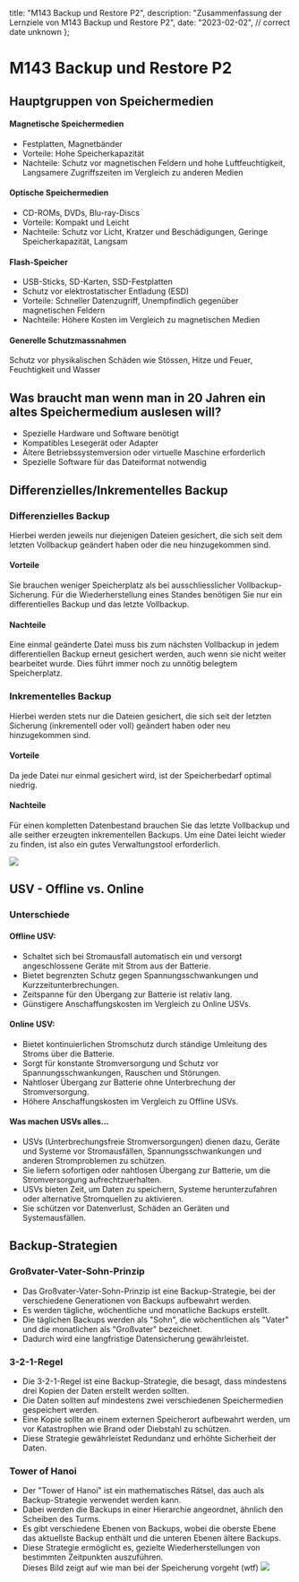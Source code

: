   title: "M143 Backup und Restore P2",
  description: "Zusammenfassung der Lernziele von M143 Backup und Restore P2",
  date: "2023-02-02", // correct date unknown
};

# M143 Backup und Restore P2

## Hauptgruppen von Speichermedien

#### Magnetische Speichermedien

- Festplatten, Magnetbänder
- Vorteile: Hohe Speicherkapazität
- Nachteile: Schutz vor magnetischen Feldern und hohe Luftfeuchtigkeit, Langsamere Zugriffszeiten im Vergleich zu anderen Medien

#### Optische Speichermedien

- CD-ROMs, DVDs, Blu-ray-Discs
- Vorteile: Kompakt und Leicht
- Nachteile: Schutz vor Licht, Kratzer und Beschädigungen, Geringe Speicherkapazität, Langsam

#### Flash-Speicher

- USB-Sticks, SD-Karten, SSD-Festplatten
- Schutz vor elektrostatischer Entladung (ESD)
- Vorteile: Schneller Datenzugriff, Unempfindlich gegenüber magnetischen Feldern
- Nachteile: Höhere Kosten im Vergleich zu magnetischen Medien

#### Generelle Schutzmassnahmen

Schutz vor physikalischen Schäden wie Stössen, Hitze und Feuer, Feuchtigkeit und Wasser

## Was braucht man wenn man in 20 Jahren ein altes Speichermedium auslesen will?

- Spezielle Hardware und Software benötigt
- Kompatibles Lesegerät oder Adapter
- Ältere Betriebssystemversion oder virtuelle Maschine erforderlich
- Spezielle Software für das Dateiformat notwendig

## Differenzielles/Inkrementelles Backup

### Differenzielles Backup

Hierbei werden jeweils nur diejenigen Dateien gesichert, die sich seit dem letzten Vollbackup geändert haben oder die neu hinzugekommen sind.

#### Vorteile

Sie brauchen weniger Speicherplatz als bei ausschliesslicher Vollbackup-Sicherung.
Für die Wiederherstellung eines Standes benötigen Sie nur ein differentielles Backup und das letzte Vollbackup.

#### Nachteile

Eine einmal geänderte Datei muss bis zum nächsten Vollbackup in jedem differentiellen Backup erneut gesichert werden, auch wenn sie nicht weiter bearbeitet wurde. Dies führt immer noch zu unnötig belegtem Speicherplatz.

### Inkrementelles Backup

Hierbei werden stets nur die Dateien gesichert, die sich seit der letzten Sicherung (inkrementell oder voll) geändert haben oder neu hinzugekommen sind.

#### Vorteile

Da jede Datei nur einmal gesichert wird, ist der Speicherbedarf optimal niedrig.

#### Nachteile

Für einen kompletten Datenbestand brauchen Sie das letzte Vollbackup und alle seither erzeugten inkrementellen Backups. Um eine Datei leicht wieder zu finden, ist also ein gutes Verwaltungstool erforderlich.

![](/2lehrjahr/DiffrenziellInkrementell.png)

## USV - Offline vs. Online

### Unterschiede

#### Offline USV:

- Schaltet sich bei Stromausfall automatisch ein und versorgt angeschlossene Geräte mit Strom aus der Batterie.
- Bietet begrenzten Schutz gegen Spannungsschwankungen und Kurzzeitunterbrechungen.
- Zeitspanne für den Übergang zur Batterie ist relativ lang.
- Günstigere Anschaffungskosten im Vergleich zu Online USVs.

#### Online USV:

- Bietet kontinuierlichen Stromschutz durch ständige Umleitung des Stroms über die Batterie.
- Sorgt für konstante Stromversorgung und Schutz vor Spannungsschwankungen, Rauschen und Störungen.
- Nahtloser Übergang zur Batterie ohne Unterbrechung der Stromversorgung.
- Höhere Anschaffungskosten im Vergleich zu Offline USVs.

#### Was machen USVs alles...

- USVs (Unterbrechungsfreie Stromversorgungen) dienen dazu, Geräte und Systeme vor Stromausfällen, Spannungsschwankungen und anderen Stromproblemen zu schützen.
- Sie liefern sofortigen oder nahtlosen Übergang zur Batterie, um die Stromversorgung aufrechtzuerhalten.
- USVs bieten Zeit, um Daten zu speichern, Systeme herunterzufahren oder alternative Stromquellen zu aktivieren.
- Sie schützen vor Datenverlust, Schäden an Geräten und Systemausfällen.

## Backup-Strategien

### Großvater-Vater-Sohn-Prinzip

- Das Großvater-Vater-Sohn-Prinzip ist eine Backup-Strategie, bei der verschiedene Generationen von Backups aufbewahrt werden.
- Es werden tägliche, wöchentliche und monatliche Backups erstellt.
- Die täglichen Backups werden als "Sohn", die wöchentlichen als "Vater" und die monatlichen als "Großvater" bezeichnet.
- Dadurch wird eine langfristige Datensicherung gewährleistet.

### 3-2-1-Regel

- Die 3-2-1-Regel ist eine Backup-Strategie, die besagt, dass mindestens drei Kopien der Daten erstellt werden sollten.
- Die Daten sollten auf mindestens zwei verschiedenen Speichermedien gespeichert werden.
- Eine Kopie sollte an einem externen Speicherort aufbewahrt werden, um vor Katastrophen wie Brand oder Diebstahl zu schützen.
- Diese Strategie gewährleistet Redundanz und erhöhte Sicherheit der Daten.

### Tower of Hanoi

- Der "Tower of Hanoi" ist ein mathematisches Rätsel, das auch als Backup-Strategie verwendet werden kann.
- Dabei werden die Backups in einer Hierarchie angeordnet, ähnlich den Scheiben des Turms.
- Es gibt verschiedene Ebenen von Backups, wobei die oberste Ebene das aktuellste Backup enthält und die unteren Ebenen ältere Backups.
- Diese Strategie ermöglicht es, gezielte Wiederherstellungen von bestimmten Zeitpunkten auszuführen.
  <br />
  Dieses Bild zeigt auf wie man bei der Speicherung vorgeht (wtf) ![](/2lehrjahr/ToHStrategy.png)
